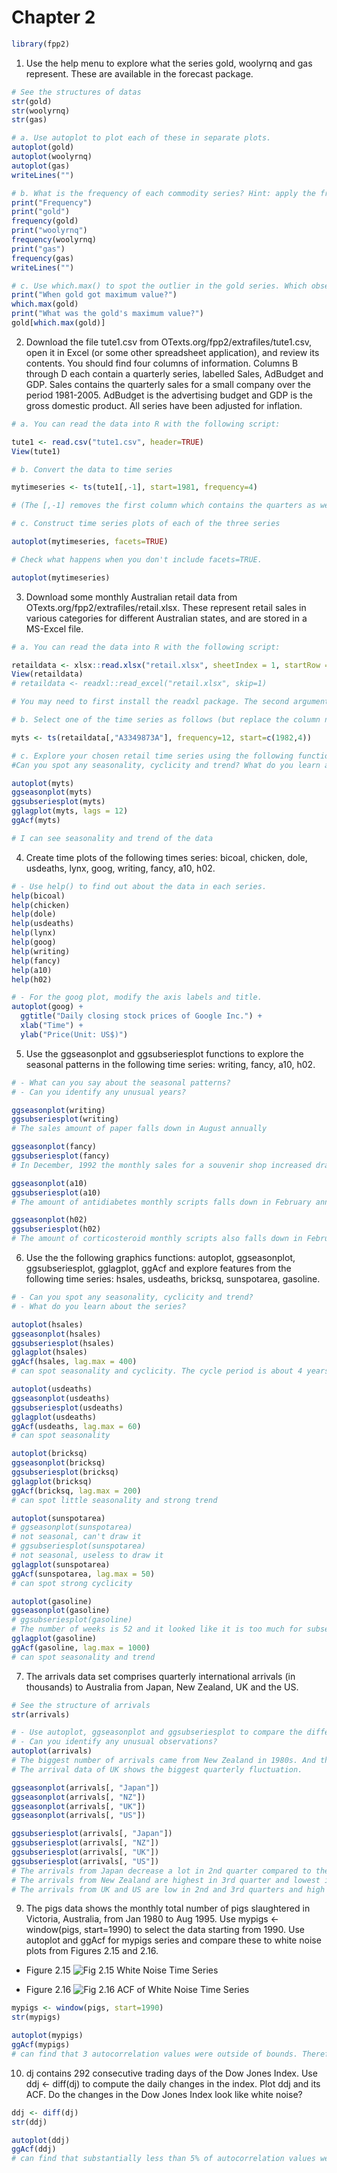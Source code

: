 # Chapter 2

```r

library(fpp2)
```

1. Use the help menu to explore what the series gold, woolyrnq and gas represent. These are available in the forecast package.

```r

# See the structures of datas
str(gold)
str(woolyrnq)
str(gas)

# a. Use autoplot to plot each of these in separate plots.
autoplot(gold)
autoplot(woolyrnq)
autoplot(gas)
writeLines("")

# b. What is the frequency of each commodity series? Hint: apply the frequency() function.
print("Frequency")
print("gold")
frequency(gold)
print("woolyrnq")
frequency(woolyrnq)
print("gas")
frequency(gas)
writeLines("")

# c. Use which.max() to spot the outlier in the gold series. Which observation was it?
print("When gold got maximum value?")
which.max(gold)
print("What was the gold's maximum value?")
gold[which.max(gold)]
```


2. Download the file tute1.csv from OTexts.org/fpp2/extrafiles/tute1.csv, open it in Excel (or some other spreadsheet application), and review its contents. You should find four columns of information. Columns B through D each contain a quarterly series, labelled Sales, AdBudget and GDP. Sales contains the quarterly sales for a small company over the period 1981-2005. AdBudget is the advertising budget and GDP is the gross domestic product. All series have been adjusted for inflation.

```r

# a. You can read the data into R with the following script:

tute1 <- read.csv("tute1.csv", header=TRUE)
View(tute1)

# b. Convert the data to time series

mytimeseries <- ts(tute1[,-1], start=1981, frequency=4)

# (The [,-1] removes the first column which contains the quarters as we don't need them now.)

# c. Construct time series plots of each of the three series

autoplot(mytimeseries, facets=TRUE)

# Check what happens when you don't include facets=TRUE.

autoplot(mytimeseries)

```


3. Download some monthly Australian retail data from OTexts.org/fpp2/extrafiles/retail.xlsx. These represent retail sales in various categories for different Australian states, and are stored in a MS-Excel file.

```r

# a. You can read the data into R with the following script:

retaildata <- xlsx::read.xlsx("retail.xlsx", sheetIndex = 1, startRow = 2)
View(retaildata)
# retaildata <- readxl::read_excel("retail.xlsx", skip=1)

# You may need to first install the readxl package. The second argument (skip=1) is required because the Excel sheet has two header rows.

# b. Select one of the time series as follows (but replace the column name with your own chosen column):

myts <- ts(retaildata[,"A3349873A"], frequency=12, start=c(1982,4))

# c. Explore your chosen retail time series using the following functions: autoplot, ggseasonplot, ggsubseriesplot, gglagplot, ggAcf
#Can you spot any seasonality, cyclicity and trend? What do you learn about the series?

autoplot(myts)
ggseasonplot(myts)
ggsubseriesplot(myts)
gglagplot(myts, lags = 12)
ggAcf(myts)

# I can see seasonality and trend of the data

```

4. Create time plots of the following times series: bicoal, chicken, dole, usdeaths, lynx, goog, writing, fancy, a10, h02.

```r

# - Use help() to find out about the data in each series.
help(bicoal)
help(chicken)
help(dole)
help(usdeaths)
help(lynx)
help(goog)
help(writing)
help(fancy)
help(a10)
help(h02)

# - For the goog plot, modify the axis labels and title.
autoplot(goog) +
  ggtitle("Daily closing stock prices of Google Inc.") +
  xlab("Time") +
  ylab("Price(Unit: US$)")
```

5. Use the ggseasonplot and ggsubseriesplot functions to explore the seasonal patterns in the following time series: writing, fancy, a10, h02.

```r

# - What can you say about the seasonal patterns?
# - Can you identify any unusual years?

ggseasonplot(writing)
ggsubseriesplot(writing)
# The sales amount of paper falls down in August annually

ggseasonplot(fancy)
ggsubseriesplot(fancy)
# In December, 1992 the monthly sales for a souvenir shop increased dramatically compared to the same month of the last year

ggseasonplot(a10)
ggsubseriesplot(a10)
# The amount of antidiabetes monthly scripts falls down in February annually

ggseasonplot(h02)
ggsubseriesplot(h02)
# The amount of corticosteroid monthly scripts also falls down in February annually

```


6. Use the the following graphics functions: autoplot, ggseasonplot, ggsubseriesplot, gglagplot, ggAcf and explore features from the following time series: hsales, usdeaths, bricksq, sunspotarea, gasoline.

```r

# - Can you spot any seasonality, cyclicity and trend?
# - What do you learn about the series?

autoplot(hsales)
ggseasonplot(hsales)
ggsubseriesplot(hsales)
gglagplot(hsales)
ggAcf(hsales, lag.max = 400)
# can spot seasonality and cyclicity. The cycle period is about 4 years(100 months)

autoplot(usdeaths)
ggseasonplot(usdeaths)
ggsubseriesplot(usdeaths)
gglagplot(usdeaths)
ggAcf(usdeaths, lag.max = 60)
# can spot seasonality

autoplot(bricksq)
ggseasonplot(bricksq)
ggsubseriesplot(bricksq)
gglagplot(bricksq)
ggAcf(bricksq, lag.max = 200)
# can spot little seasonality and strong trend

autoplot(sunspotarea)
# ggseasonplot(sunspotarea) 
# not seasonal, can't draw it
# ggsubseriesplot(sunspotarea)
# not seasonal, useless to draw it
gglagplot(sunspotarea)
ggAcf(sunspotarea, lag.max = 50)
# can spot strong cyclicity

autoplot(gasoline)
ggseasonplot(gasoline)
# ggsubseriesplot(gasoline)
# The number of weeks is 52 and it looked like it is too much for subseriesplot
gglagplot(gasoline)
ggAcf(gasoline, lag.max = 1000)
# can spot seasonality and trend

```


7. The arrivals data set comprises quarterly international arrivals (in thousands) to Australia from Japan, New Zealand, UK and the US.
 
```r

# See the structure of arrivals
str(arrivals)

# - Use autoplot, ggseasonplot and ggsubseriesplot to compare the differences between the arrivals from these four countries.
# - Can you identify any unusual observations?
autoplot(arrivals)
# The biggest number of arrivals came from New Zealand in 1980s. And the title owner country changed to Japan in 1990s and came back to UK in 2000s.
# The arrival data of UK shows the biggest quarterly fluctuation.

ggseasonplot(arrivals[, "Japan"])
ggseasonplot(arrivals[, "NZ"])
ggseasonplot(arrivals[, "UK"])
ggseasonplot(arrivals[, "US"])

ggsubseriesplot(arrivals[, "Japan"])
ggsubseriesplot(arrivals[, "NZ"])
ggsubseriesplot(arrivals[, "UK"])
ggsubseriesplot(arrivals[, "US"])
# The arrivals from Japan decrease a lot in 2nd quarter compared to the other quarteres.
# The arrivals from New Zealand are highest in 3rd quarter and lowest in 1st quarter.
# The arrivals from UK and US are low in 2nd and 3rd quarters and high in 1st and 4th quarters.

```


9. The pigs data shows the monthly total number of pigs slaughtered in Victoria, Australia, from Jan 1980 to Aug 1995. Use mypigs <- window(pigs, start=1990) to select the data starting from 1990. Use autoplot and ggAcf for mypigs series and compare these to white noise plots from Figures 2.15 and 2.16.

  - Figure 2.15
 ![Fig 2.15 White Noise Time Series](https://www.otexts.org/fpp2/fpp_files/figure-html/wnoise-1.png)
  
  - Figure 2.16
 ![Fig 2.16 ACF of White Noise Time Series](https://www.otexts.org/fpp2/fpp_files/figure-html/wnoiseacf-1.png)
 
```r

mypigs <- window(pigs, start=1990)
str(mypigs)

autoplot(mypigs)
ggAcf(mypigs)
# can find that 3 autocorrelation values were outside of bounds. Therefore mypigs isn't probably white noise.

``` 
 
10. dj contains 292 consecutive trading days of the Dow Jones Index. Use ddj <- diff(dj) to compute the daily changes in the index. Plot ddj and its ACF. Do the changes in the Dow Jones Index look like white noise?

```r

ddj <- diff(dj)
str(ddj)

autoplot(ddj)
ggAcf(ddj)
# can find that substantially less than 5% of autocorrelation values were outside of bounds. Therefore ddj can be white noise.

```

